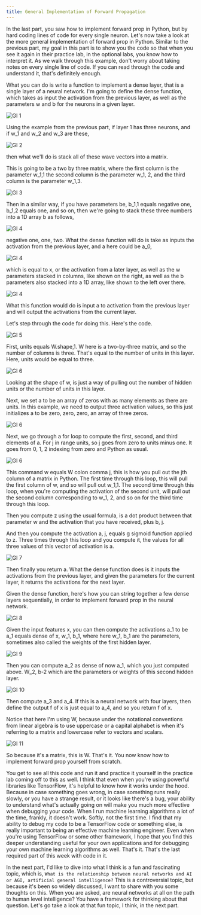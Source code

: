 ```yaml
---
title: General Implementation of Forward Propagation
---
```



In the last part, you saw how to implement forward prop in Python, but by hard coding lines of code for every single neuron. Let's now take a look at the more general implementation of forward prop in Python. Similar to the previous part, my goal in this part is to show you the code so that when you see it again in their practice lab, in the optional labs, you know how to interpret it. As we walk through this example, don't worry about taking notes on every single line of code. If you can read through the code and understand it, that's definitely enough.

What you can do is write a function to implement a dense layer, that is a single layer of a neural network. I'm going to define the dense function, which takes as input the activation from the previous layer, as well as the parameters w and b for the neurons in a given layer.

![GI 1](/Algs/NNIP/GI%20(1).png)

Using the example from the previous part, if layer 1 has three neurons, and if w_1 and w_2 and w_3 are these,

![GI 2](/Algs/NNIP/GI%20(2).png)

then what we'll do is stack all of these wave vectors into a matrix.

This is going to be a two by three matrix, where the first column is the parameter w_1,1 the second column is the parameter w_1, 2, and the third column is the parameter w_1,3.

![GI 3](/Algs/NNIP/GI%20(3).png)

Then in a similar way, if you have parameters be, b_1,1 equals negative one, b_1,2 equals one, and so on, then we're going to stack these three numbers into a 1D array b as follows,

![GI 4](/Algs/NNIP/GI%20(4).png)

negative one, one, two. What the dense function will do is take as inputs the activation from the previous layer, and a here could be a_0,

![GI 4](/Algs/NNIP/GI%20(4).png)

which is equal to x, or the activation from a later layer, as well as the w parameters stacked in columns, like shown on the right, as well as the b parameters also stacked into a 1D array, like shown to the left over there.

![GI 4](/Algs/NNIP/GI%20(4).png)

What this function would do is input a to activation from the previous layer and will output the activations from the current layer.

Let's step through the code for doing this. Here's the code.

![GI 5](/Algs/NNIP/GI%20(5).png)

First, units equals W.shape,1. W here is a two-by-three matrix, and so the number of columns is three. That's equal to the number of units in this layer. Here, units would be equal to three.

![GI 6](/Algs/NNIP/GI%20(6).png)

Looking at the shape of w, is just a way of pulling out the number of hidden units or the number of units in this layer.

Next, we set a to be an array of zeros with as many elements as there are units. In this example, we need to output three activation values, so this just initializes a to be zero, zero, zero, an array of three zeros.

![GI 6](/Algs/NNIP/GI%20(6).png)

Next, we go through a for loop to compute the first, second, and third elements of a. For j in range units, so j goes from zero to units minus one. It goes from 0, 1, 2 indexing from zero and Python as usual.

![GI 6](/Algs/NNIP/GI%20(6).png)

This command w equals W colon comma j, this is how you pull out the jth column of a matrix in Python. The first time through this loop, this will pull the first column of w, and so will pull out w_1,1. The second time through this loop, when you're computing the activation of the second unit, will pull out the second column corresponding to w_1, 2, and so on for the third time through this loop.

Then you compute z using the usual formula, is a dot product between that parameter w and the activation that you have received, plus b, j.

And then you compute the activation a, j, equals g sigmoid function applied to z. Three times through this loop and you compute it, the values for all three values of this vector of activation is a.

![GI 7](/Algs/NNIP/GI%20(7).png)

Then finally you return a. What the dense function does is it inputs the activations from the previous layer, and given the parameters for the current layer, it returns the activations for the next layer.

Given the dense function, here's how you can string together a few dense layers sequentially, in order to implement forward prop in the neural network.

![GI 8](/Algs/NNIP/GI%20(8).png)

Given the input features x, you can then compute the activations a_1 to be a_1 equals dense of x, w_1, b_1, where here w_1, b_1 are the parameters, sometimes also called the weights of the first hidden layer.

![GI 9](/Algs/NNIP/GI%20(9).png)

Then you can compute a_2 as dense of now a_1, which you just computed above. W_2, b-2 which are the parameters or weights of this second hidden layer.

![GI 10](/Algs/NNIP/GI%20(10).png)

Then compute a_3 and a_4. If this is a neural network with four layers, then define the output f of x is just equal to a_4, and so you return f of x.

Notice that here I'm using W, because under the notational conventions from linear algebra is to use uppercase or a capital alphabet is when it's referring to a matrix and lowercase refer to vectors and scalars.

![GI 11](/Algs/NNIP/GI%20(11).png)

So because it's a matrix, this is W. That's it. You now know how to implement forward prop yourself from scratch.

You get to see all this code and run it and practice it yourself in the practice lab coming off to this as well. I think that even when you're using powerful libraries like TensorFlow, it's helpful to know how it works under the hood. Because in case something goes wrong, in case something runs really slowly, or you have a strange result, or it looks like there's a bug, your ability to understand what's actually going on will make you much more effective when debugging your code. When I run machine learning algorithms a lot of the time, frankly, it doesn't work. Softly, not the first time. I find that my ability to debug my code to be a TensorFlow code or something else, is really important to being an effective machine learning engineer. Even when you're using TensorFlow or some other framework, I hope that you find this deeper understanding useful for your own applications and for debugging your own machine learning algorithms as well. That's it. That's the last required part of this week with code in it.

In the next part, I'd like to dive into what I think is a fun and fascinating topic, which is, `What is the relationship between neural networks and AI or AGI, artificial general intelligence?` This is a controversial topic, but because it's been so widely discussed, I want to share with you some thoughts on this. When you are asked, are neural networks at all on the path to human level intelligence? You have a framework for thinking about that question. Let's go take a look at that fun topic, I think, in the next part.

​
